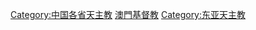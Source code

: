 {{Catmore}}

[[Category:中国各省天主教|Category:中国各省天主教]]
[[Category:澳門基督教|]]
[[Category:东亚天主教|Category:东亚天主教]]
